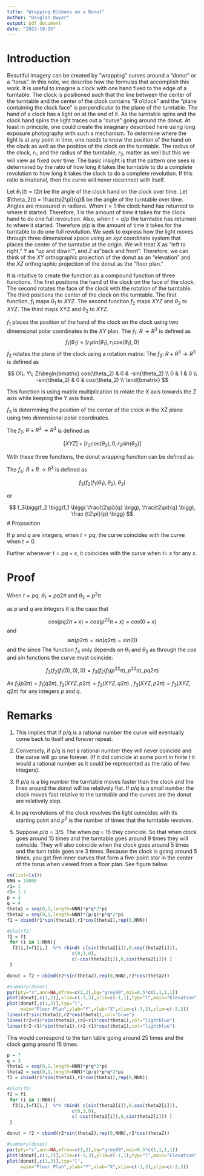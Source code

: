 ```yaml
---
title: "Wrapping Ribbons on a Donut"
author: "Douglas Dwyer"
output: pdf_document
date: "2023-10-15"
---
```


# Introduction

Beautiful imagery can be created by "wrapping" curves around a "donut"
or a "torus". In this note, we describe how the formulas that accomplish
this work. It is useful to imagine a clock with one hand fixed to the
edge of a turntable. The clock is positioned such that the line between
the center of the turntable and the center of the clock contains "9
o'clock" and the "plane containing the clock face" is perpendicular to
the plane of the turntable. The hand of a clock has a light on at the
end of it. As the turntable spins and the clock hand spins the light
traces out a "curve" going around the donut. At least in principle, one
could create the imaginary described here using long exposure
photography with such a mechanism. To determine where the light is at
any point in time, one needs to know the position of the hand on the
clock as well as the position of the clock on the turntable. The radius
of the clock, $r_1$, and the radius of the turntable, $r_2$, matter as
well but this we will view as fixed over time.  The basic insight is that the pattern one sees is determined by the ratio of how long it takes the turntable to do a complete revolution to how long it takes the clock to do a complete revolution. If this ratio is irrational, then the curve will never reconnect with itself.

Let $\theta_1(t) = t2\pi$ be the angle of the clock hand on the clock
over time. Let $\theta_2(t) = \frac{tp2\pi}{q}$ be the angle of the
turntable over time. Angles are measured in radians. When $t = 1$ the
clock hand has returned to where it started. Therefore, $1$ is the
amount of time it takes for the clock hand to do one full revolution.
Also, when $t = q/p$ the turntable has returned to where it started.
Therefore $q/p$ is the amount of time it takes for the turntable to do
one full revolution. We seek to express how the light moves through
three dimensional space using an $xyz$ coordinate system that places the
center of the turntable at the origin. We will treat $X$ as "left to
right," $Y$ as "up and down"", and $Z$ as"back and front". Therefore, we
can think of the $XY$ orthographic projection of the donut as an
"elevation" and the $XZ$ orthographic projection of the donut as the
"floor plan."

It is intuitive to create the function as a compound function of three
functions. The first positions the hand of the clock on the face of the
clock. The second rotates the face of the clock with the rotation of the
turntable. The third positions the center of the clock on the turntable.
The first function, $f_1$ maps $\theta_1$ to $XYZ$. The second function
$f_2$ maps $XYZ$ and $\theta_2$ to $XYZ$. The third maps XYZ and
$\theta_2$ to $XYZ$.

$f_1$ places the position of the hand of the clock on the clock using two dimensional polar coordinates in the $XY$ plan.
The $f_1$: $R \rightarrow R^3$ is defined as
$$ f_1( \theta_1) = [r_1sin(\theta_1), r_1cos(\theta_1), 0] $$
$f_2$ rotates the plane of the clock using a rotation matrix:
The $f_2$: $R + R^3 \rightarrow R^3$ is defined as

$$
(X\; Y\; Z)\begin{bmatrix}
  cos(\theta_2) & 0 & -sin(\theta_2) \\
  0 & 1 & 0 \\
  -sin(\theta_2) & 0 & cos(\theta_2) \\
\end{bmatrix}
$$


This function is using matrix multiplication to rotate the X axis
towards the Z axis while keeping the Y axis fixed.

$f_3$ is determining the position of the center of the clock in the XZ plane using two dimensional polar coordinates.

The $f_3$: $R + R^3 \rightarrow R^3$ is defined as

$$ [X Y Z] + [r_2cos(\theta_2),0,r_2sin(\theta_2)] $$

With these three functions, the donut wrapping function can be defined
as:

The $f_4$: $R + R \rightarrow R^3$ is defined as

$$  f_3(f_2(f_1(\theta_1),\theta_2),\theta_2) $$

or

$$  f_3\bigg(f_2 \bigg(f_1 \bigg( \frac{t2\pi}{q} \bigg), \frac{t2\pi}{q} \bigg), \frac {t2\pi}{p} \bigg) $$
# Proposition

If $p$ and $q$ are integers, when $t = pq$, the curve coincides with the
curve when $t = 0$.

Further whenever $t = pq + x$, it coincides with the curve when $t$= $x$
for any $x$.

# Proof

When $t = pq$, $\theta_1 = pq2\pi$ and $\theta_2 = p^2\pi$

as $p$ and $q$ are integers it is the case that

$$cos(pq2\pi + x) = cos(p^22\pi + x) =cos(0 + x) $$ and
$$sin(p2\pi) = sin(q2\pi) = sin(0) $$ and the since The function $f_4$
only depends on $\theta_1$ and $\theta_2$ as through the $cos$ and $sin$
functions the curve must coincide:

$$  f_3(f_2(f_1(0),0),0) = f_3(f_2(f_1(p^22\pi),p^22\pi),pq2\pi)  $$

As $f_1(p2\pi) = f_1(q2\pi)$, $f_2(XYZ,p2\pi) = f_2(XYZ,q2\pi)$ ,
$f_3(XYZ,p2\pi) = f_3(XYZ,q2\pi)$ for any integers $p$ and $q$.

# Remarks

1)  This implies that if p/q is a rational number the curve will
    eventually come back to itself and forever repeat.

2)  Conversely, if p/q is not a rational number they will never coincide
    and the curve will go one forever. (If it did coincide at some
    point in finite $t$ it would a rational number as it could be
    represented as the ratio of two integers).

3)  If $p/q$ is a big number the turntable moves faster than the clock
    and the lines around the donut will be relatively flat. If $p/q$ is
    a small number the clock moves fast relative to the turntable and
    the curves are the donut are relatively step.

4)  In $pq$ revolutions of the clock revolves the light coincides with
    its starting point and $p^2$ is the number of times that the
    turntable revolves.

5)  Suppose $p/q = 3/5$. The when $pq$ = 15 they coincide. So that when
    clock goes around 15 times and the turntable goes around 9 times
    they will coincide. They will also coincide when the clock goes
    around 5 times and the turn table goes are 3 times. Because the
    clock is going around 5 times, you get five inner curves that form a
    five-point star in the center of the torus when viewed from a floor
    plan. See figure below.

```r
rm(list=ls())
NNN = 10000
r1= 1
r2= 1.7
p = 3
q = 4
theta1 = seq(0,1,length=NNN)*p*q*2*pi
theta2 = seq(0,1,length=NNN)*(p/q)*p*q*2*pi
f1 = cbind(r1*sin(theta1),r1*cos(theta1),rep(0,NNN))

#plot(f1)
f2 = f1
 for (i in 1:NNN){
  f2[i,]=f1[i,]  %*% rbind( c(sin(theta2[i]),0,cos(theta2[i])),
                        c(0,1,0),
                        c(-cos(theta2[i]),0,sin(theta2[i])) ) 
 }

donut = f2 + cbind(r2*sin(theta2),rep(0,NNN),r2*cos(theta2))

#summary(donut)
par(pty="s",ann=NA,mfrow=c(1,2),bg="grey99",mai=0.5*c(1,1,1,1))
plot(donut[,c(1,2)],xlim=c(-3,3),ylim=c(-1,1),typ="l",main="Elevation",ylab="Y",xlab="X")
plot(donut[,c(1,3)],typ="l",
     main="Floor Plan",ylab="Y",xlab="X",xlim=c(-3,3),ylim=c(-3,3))
lines(r2*sin(theta1),r2*cos(theta1),col="blue")
lines((r2+r1)*sin(theta1),(r2+r1)*cos(theta1),col="lightblue")
lines((r2-r1)*sin(theta1),(r2-r1)*cos(theta1),col="lightblue")
```

This would correspond to the turn table going around 25 times and the
clock going around 15 times.

```r
p = 7
q = 3
theta1 = seq(0,1,length=NNN)*p*q*2*pi
theta2 = seq(0,1,length=NNN)*(p/q)*p*q*2*pi
f1 = cbind(r1*sin(theta1),r1*cos(theta1),rep(0,NNN))

#plot(f1)
f2 = f1
 for (i in 1:NNN){
  f2[i,]=f1[i,]  %*% rbind( c(sin(theta2[i]),0,cos(theta2[i])),
                        c(0,1,0),
                        c(-cos(theta2[i]),0,sin(theta2[i])) ) 
 }

donut = f2 + cbind(r2*sin(theta2),rep(0,NNN),r2*cos(theta2))

#summary(donut)
par(pty="s",ann=NA,mfrow=c(1,2),bg="grey99",mai=0.5*c(1,1,1,1))
plot(donut[,c(1,2)],xlim=c(-3,3),ylim=c(-1,1),typ="l",main="Elevation",ylab="Y",xlab="X")
plot(donut[,c(1,3)],typ="l",
     main="Floor Plan",ylab="Y",xlab="X",xlim=c(-3,3),ylim=c(-3,3))
```
